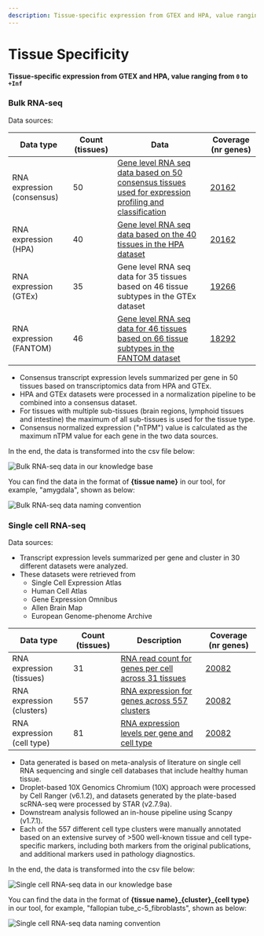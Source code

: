 ```yaml
---
description: Tissue-specific expression from GTEX and HPA, value ranging from 0 to +Inf
---
```


# Tissue Specificity

**Tissue-specific expression from GTEX and HPA, value ranging from `0` to `+Inf`**

### Bulk RNA-seq

Data sources:

| Data type                  | Count (tissues) | Data                                                                                                                                                             | Coverage (nr genes)                                                                                                                                                 |
| -------------------------- | --------------- | ---------------------------------------------------------------------------------------------------------------------------------------------------------------- | ------------------------------------------------------------------------------------------------------------------------------------------------------------------- |
| RNA expression (consensus) | 50              | [Gene level RNA seq data based on 50 consensus tissues used for expression profiling and classification](https://www.proteinatlas.org/humanproteome/tissue/data) | [20162](https://www.proteinatlas.org/search/tissue_category_rna%3AAny%3BTissue+enriched%2CGroup+enriched%2CTissue+enhanced%2CLow+tissue+specificity%2CNot+detected) |
| RNA expression (HPA)       | 40              | [Gene level RNA seq data based on the 40 tissues in the HPA dataset](https://www.proteinatlas.org/humanproteome/tissue/data)                                     | [20162](https://www.proteinatlas.org/search/tissue_category_rna%3AAny%3BTissue+enriched%2CGroup+enriched%2CTissue+enhanced%2CLow+tissue+specificity%2CNot+detected) |
| RNA expression (GTEx)      | 35              | Gene level RNA seq data for 35 tissues based on 46 tissue subtypes in the GTEx dataset                                                                           | [19266](https://www.proteinatlas.org/search/has_data%3ATissue+-+GTEx+transcriptomics)                                                                               |
| RNA expression (FANTOM)    | 46              | [Gene level RNA seq data for 46 tissues based on 66 tissue subtypes in the FANTOM dataset](https://www.proteinatlas.org/humanproteome/tissue/data)               | [18292](https://www.proteinatlas.org/search/has_data%3ATissue+-+FANTOM+transcriptomics)                                                                             |

- Consensus transcript expression levels summarized per gene in 50 tissues based on transcriptomics data from HPA and GTEx.
- HPA and GTEx datasets were processed in a normalization pipeline to be combined into a consensus dataset.
- For tissues with multiple sub-tissues (brain regions, lymphoid tissues and intestine) the maximum of all sub-tissues is used for the tissue type.
- Consensus normalized expression ("nTPM") value is calculated as the maximum nTPM value for each gene in the two data sources.

In the end, the data is transformed into the csv file below:

![Bulk RNA-seq data in our knowledge base](../../../../public/image/docs/tissue-expression-bulk-rna-seq.png)

You can find the data in the format of **\{tissue name}** in our tool, for example, "amygdala", shown as below:

![Bulk RNA-seq data naming convention](../../../../public/image/docs/tissue-expression-bulk-rnd-seq-naming-convention.png)

### Single cell RNA-seq

Data sources:

- Transcript expression levels summarized per gene and cluster in 30 different datasets were analyzed.
- These datasets were retrieved from
  - Single Cell Expression Atlas
  - Human Cell Atlas
  - Gene Expression Omnibus
  - Allen Brain Map
  - European Genome-phenome Archive

| Data type                  | Count (tissues) | Description                                                                                                                         | Coverage (nr genes)                                                                                                                                                             |
| -------------------------- | --------------- | ----------------------------------------------------------------------------------------------------------------------------------- | ------------------------------------------------------------------------------------------------------------------------------------------------------------------------------- |
| RNA expression (tissues)   | 31              | [RNA read count for genes per cell across 31 tissues](https://www.proteinatlas.org/humanproteome/single+cell/single+cell+type/data) | [20082](https://www.proteinatlas.org/search/cell_type_category_rna%3AAny%3BCell+type+enriched%2CGroup+enriched%2CCell+type+enhanced%2CLow+cell+type+specificity%2CNot+detected) |
| RNA expression (clusters)  | 557             | [RNA expression for genes across 557 clusters](https://www.proteinatlas.org/humanproteome/single+cell/single+cell+type/data)        | [20082](https://www.proteinatlas.org/search/cell_type_category_rna%3AAny%3BCell+type+enriched%2CGroup+enriched%2CCell+type+enhanced%2CLow+cell+type+specificity%2CNot+detected) |
| RNA expression (cell type) | 81              | [RNA expression levels per gene and cell type](https://www.proteinatlas.org/humanproteome/single+cell/single+cell+type/data)        | [20082](https://www.proteinatlas.org/search/cell_type_category_rna%3AAny%3BCell+type+enriched%2CGroup+enriched%2CCell+type+enhanced%2CLow+cell+type+specificity%2CNot+detected) |

- Data generated is based on meta-analysis of literature on single cell RNA sequencing and single cell databases that include healthy human tissue.
- Droplet-based 10X Genomics Chromium (10X) approach were processed by Cell Ranger (v6.1.2), and datasets generated by the plate-based scRNA-seq were processed by STAR (v2.7.9a).
- Downstream analysis followed an in-house pipeline using Scanpy (v1.7.1).
- Each of the 557 different cell type clusters were manually annotated based on an extensive survey of >500 well-known tissue and cell type-specific markers, including both markers from the original publications, and additional markers used in pathology diagnostics.

In the end, the data is transformed into the csv file below:

![Single cell RNA-seq data in our knowledge base](../../../../public/image/docs/tissue-expression-single-cell-rna-seq.png)

You can find the data in the format of **\{tissue name}\_\{cluster}\_\{cell type}** in our tool, for example, "fallopian tube_c-5_fibroblasts", shown as below:

![Single cell RNA-seq data naming convention](../../../../public/image/docs/tissue-expression-single-cell-naming-convention.png)
